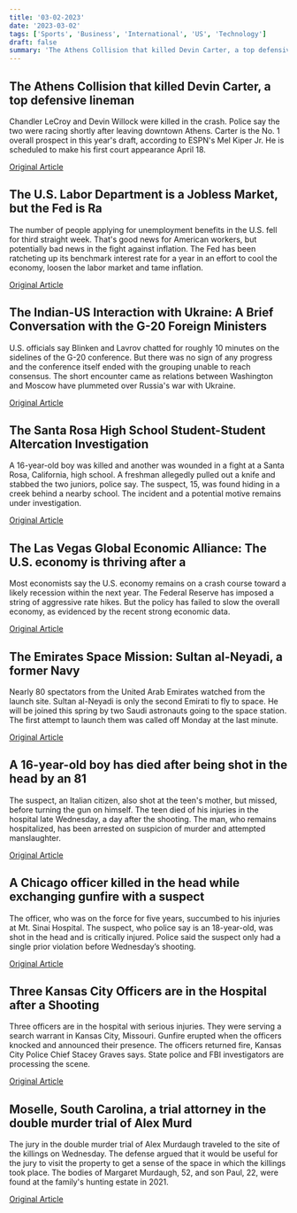 ```yaml
---
title: '03-02-2023'
date: '2023-03-02'
tags: ['Sports', 'Business', 'International', 'US', 'Technology']
draft: false
summary: 'The Athens Collision that killed Devin Carter, a top defensive lineman...'
---
```


## The Athens Collision that killed Devin Carter, a top defensive lineman
Chandler LeCroy and Devin Willock were killed in the crash. Police say the two were racing shortly after leaving downtown Athens. Carter is the No. 1 overall prospect in this year's draft, according to ESPN's Mel Kiper Jr. He is scheduled to make his first court appearance April 18.

[Original Article](https://abcnews.go.com/Sports/police-issue-arrest-warrant-georgia-player-jalen-carter/story?id=97552798)

## The U.S. Labor Department is a Jobless Market, but the Fed is Ra
The number of people applying for unemployment benefits in the U.S. fell for third straight week. That's good news for American workers, but potentially bad news in the fight against inflation. The Fed has been ratcheting up its benchmark interest rate for a year in an effort to cool the economy, loosen the labor market and tame inflation.

[Original Article](https://abcnews.go.com/Business/wireStory/applications-jobless-claims-fall-3rd-straight-week-97578803)

## The Indian-US Interaction with Ukraine: A Brief Conversation with the G-20 Foreign Ministers
U.S. officials say Blinken and Lavrov chatted for roughly 10 minutes on the sidelines of the G-20 conference. But there was no sign of any progress and the conference itself ended with the grouping unable to reach consensus. The short encounter came as relations between Washington and Moscow have plummeted over Russia's war with Ukraine.

[Original Article](https://abcnews.go.com/International/wireStory/blinken-lavrov-meet-briefly-us-russia-tensions-soar-97576145)

## The Santa Rosa High School Student-Student Altercation Investigation
A 16-year-old boy was killed and another was wounded in a fight at a Santa Rosa, California, high school. A freshman allegedly pulled out a knife and stabbed the two juniors, police say. The suspect, 15, was found hiding in a creek behind a nearby school. The incident and a potential motive remains under investigation.

[Original Article](https://abcnews.go.com/US/stabbing-california-high-school-leaves-1-student-dead/story?id=97574654)

## The Las Vegas Global Economic Alliance: The U.S. economy is thriving after a
Most economists say the U.S. economy remains on a crash course toward a likely recession within the next year. The Federal Reserve has imposed a string of aggressive rate hikes. But the policy has failed to slow the overall economy, as evidenced by the recent strong economic data.

[Original Article](https://abcnews.go.com/Business/economy-delivered-good-news-recession-fears/story?id=97228024)

## The Emirates Space Mission: Sultan al-Neyadi, a former Navy
Nearly 80 spectators from the United Arab Emirates watched from the launch site. Sultan al-Neyadi is only the second Emirati to fly to space. He will be joined this spring by two Saudi astronauts going to the space station. The first attempt to launch them was called off Monday at the last minute.

[Original Article](https://abcnews.go.com/Technology/wireStory/spacex-launches-us-russia-uae-astronauts-space-station-97572673)

## A 16-year-old boy has died after being shot in the head by an 81
The suspect, an Italian citizen, also shot at the teen's mother, but missed, before turning the gun on himself. The teen died of his injuries in the hospital late Wednesday, a day after the shooting. The man, who remains hospitalized, has been arrested on suspicion of murder and attempted manslaughter.

[Original Article](https://abcnews.go.com/International/wireStory/germany-teen-dies-after-shot-81-year-neighbor-97577480)

## A Chicago officer killed in the head while exchanging gunfire with a suspect
The officer, who was on the force for five years, succumbed to his injuries at Mt. Sinai Hospital. The suspect, who police say is an 18-year-old, was shot in the head and is critically injured. Police said the suspect only had a single prior violation before Wednesday’s shooting.

[Original Article](https://abcnews.go.com/US/chicago-cop-shot-killed-responding-call-police/story?id=97567183)

## Three Kansas City Officers are in the Hospital after a Shooting
Three officers are in the hospital with serious injuries. They were serving a search warrant in Kansas City, Missouri. Gunfire erupted when the officers knocked and announced their presence. The officers returned fire, Kansas City Police Chief Stacey Graves says. State police and FBI investigators are processing the scene.

[Original Article](https://abcnews.go.com/US/3-police-officers-shot-kansas-city-executing-warrant/story?id=97540796)

## Moselle, South Carolina, a trial attorney in the double murder trial of Alex Murd
The jury in the double murder trial of Alex Murdaugh traveled to the site of the killings on Wednesday. The defense argued that it would be useful for the jury to visit the property to get a sense of the space in which the killings took place. The bodies of Margaret Murdaugh, 52, and son Paul, 22, were found at the family's hunting estate in 2021.

[Original Article](https://abcnews.go.com/US/jury-set-visit-crime-scene-double-murder-trial/story?id=97534716)
